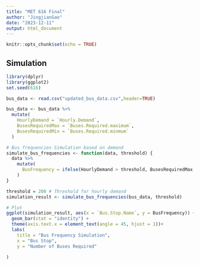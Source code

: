 ```yaml
---
title: "MET 616 Final"
author: "JingjianGao"
date: "2023-12-11"
output: html_document
---
```


```r
knitr::opts_chunk$set(echo = TRUE)
```

## Simulation

```r
library(dplyr)
library(ggplot2)
set.seed(616)

bus_data <- read.csv("updated_bus_data.csv",header=TRUE)

bus_data <- bus_data %>%
  mutate(
    HourlyDemand = `Hourly.Demand`,
    BusesRequiredMax = `Buses.Required.maximum`,
    BusesRequiredMin = `Buses.Required.minmum`
  )

# Bus frequencies Simulation based on demand
simulate_bus_frequencies <- function(data, threshold) {
  data %>%
    mutate(
      BusFrequency = ifelse(HourlyDemand > threshold, BusesRequiredMax, BusesRequiredMin)
    )
}

threshold = 200 # Threshold for hourly demand
simulation_result <- simulate_bus_frequencies(bus_data, threshold)

# Plot
ggplot(simulation_result, aes(x = `Bus.Stop.Name`, y = BusFrequency)) +
  geom_bar(stat = "identity") +
  theme(axis.text.x = element_text(angle = 45, hjust = 1))+
  labs(
    title = "Bus Frequency Simulation",
    x = "Bus Stop",
    y = "Number of Buses Required"
    
)




```

